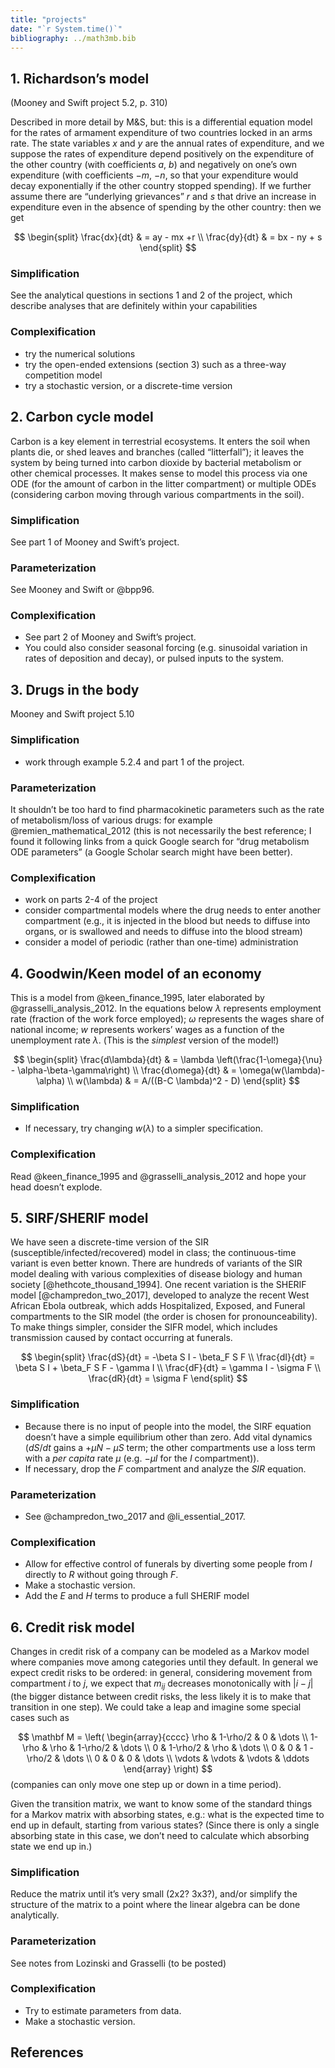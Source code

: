 ```yaml
---
title: "projects"
date: "`r System.time()`"
bibliography: ../math3mb.bib
---
```


## 1. Richardson's model

(Mooney and Swift project 5.2, p. 310)

Described in more detail by M&S, but: this is a differential
equation model for the rates of armament expenditure of two
countries locked in an arms rate. The state variables
$x$ and $y$ are the annual
rates of expenditure, and
we suppose the rates of expenditure depend
positively on the expenditure of the other country
(with coefficients $a$, $b$) and negatively
on one's own expenditure (with coefficients
$-m$, $-n$, so that your expenditure would decay
exponentially if the other country stopped spending).
If we further assume there are "underlying grievances"
$r$ and $s$ that drive
an increase in expenditure even in the absence of spending by
the other country: then we get

$$
\begin{split}
\frac{dx}{dt} & = ay - mx +r \\
\frac{dy}{dt} & = bx - ny + s
\end{split}
$$

### Simplification

See the analytical questions in
sections 1 and 2 of the project, which describe analyses
that are definitely within your capabilities

### Complexification

- try the numerical solutions
- try the open-ended extensions (section 3) such as a
three-way competition model
- try a stochastic version, or a discrete-time version

## 2. Carbon cycle model

Carbon is a key element in terrestrial ecosystems. It enters
the soil when plants die, or shed leaves and branches
(called "litterfall"); it leaves the system by being
turned into carbon dioxide by bacterial metabolism or
other chemical processes. It makes sense to model this
process via one ODE (for the amount of carbon in the litter
compartment) or multiple ODEs (considering carbon
moving through various compartments in the soil).

### Simplification

See part 1 of Mooney and Swift's project.

### Parameterization

See Mooney and Swift or @bpp96.

### Complexification

- See part 2 of Mooney and Swift's project.
- You could also consider seasonal forcing (e.g. sinusoidal
variation in rates of deposition and decay), or pulsed inputs
to the system.

## 3. Drugs in the body

Mooney and Swift project 5.10

### Simplification

- work through example 5.2.4 and part 1 of the project.

### Parameterization

It shouldn't be too hard to find pharmacokinetic parameters
such as the rate of metabolism/loss of various drugs: for
example @remien_mathematical_2012 (this is not necessarily
the best reference; I found it following links from a
quick Google search for "drug metabolism ODE parameters" (a
Google Scholar search might have been better).

### Complexification

- work on parts 2-4 of the project
- consider compartmental models where the drug needs to enter
another compartment (e.g., it is injected in the blood but needs
to diffuse into organs, or is swallowed and needs to diffuse into
the blood stream)
- consider a model of periodic (rather than one-time) administration

## 4. Goodwin/Keen model of an economy

This is a model from @keen_finance_1995, later elaborated by @grasselli_analysis_2012. In the equations below $\lambda$ represents employment rate
(fraction of the work force employed); $\omega$ represents the wages share of national income; $w$ represents workers' wages as a function of the unemployment rate $\lambda$. (This is the *simplest* version of the model!)

$$
\begin{split}
\frac{d\lambda}{dt} & = \lambda \left(\frac{1-\omega}{\nu} - \alpha-\beta-\gamma\right) \\
\frac{d\omega}{dt} & = \omega(w(\lambda)-\alpha) \\
w(\lambda) & = A/((B-C \lambda)^2 - D)
\end{split}
$$

### Simplification

- If necessary, try changing $w(\lambda)$ to a simpler specification.

### Complexification

Read @keen_finance_1995 and @grasselli_analysis_2012 and hope your head doesn't explode.

## 5. SIRF/SHERIF model

We have seen a discrete-time version of the SIR (susceptible/infected/recovered) model in class; the continuous-time variant is even better known. There are hundreds of variants of the SIR model dealing with various complexities of disease biology and human society [@hethcote_thousand_1994]. One recent variation is the SHERIF model [@champredon_two_2017], developed to analyze the recent West African Ebola outbreak, which adds Hospitalized, Exposed, and Funeral compartments to the SIR model (the order is chosen for pronounceability). To make things simpler, consider the SIFR model, which includes transmission caused by contact occurring at funerals.

$$
\begin{split}
\frac{dS}{dt} = -\beta S I - \beta_F S F \\
\frac{dI}{dt} = \beta S I + \beta_F S F - \gamma I \\
\frac{dF}{dt} = \gamma I - \sigma F \\
\frac{dR}{dt} = \sigma F 
\end{split}
$$

### Simplification

- Because there is no input of people into the model, the SIRF equation doesn't have a simple equilibrium other than zero. Add vital dynamics ($dS/dt$ gains a $+\mu N - \mu S$ term; the other compartments use a loss term with a *per capita* rate $\mu$ (e.g. $-\mu I$ for the $I$ compartment)).
- If necessary, drop the $F$ compartment and analyze the $SIR$ equation.

### Parameterization

- See @champredon_two_2017 and @li_essential_2017.

### Complexification

- Allow for effective control of funerals by diverting some people from $I$ directly to $R$ without going through $F$.
- Make a stochastic version.
- Add the $E$ and $H$ terms to produce a full SHERIF model

## 6. Credit risk model

Changes in credit risk of a company can be modeled as a Markov model where companies move among categories until they default. In general we expect credit risks to be ordered: in general, considering movement from compartment $i$ to $j$, we expect that $m_{ij}$ decreases monotonically with $|i-j|$ (the bigger distance between credit risks, the less likely it is to make that transition in one step). We could take a leap and imagine some special cases such as

$$
\mathbf M = \left( \begin{array}{cccc}
\rho   & 1-\rho/2 &      0    & \dots \\
1-\rho & \rho     & 1-\rho/2  & \dots \\
0      & 1-\rho/2 &    \rho   & \dots \\
0      &   0      & 1 -\rho/2 & \dots \\
0      &   0      &     0     & \dots \\
\vdots & \vdots   & \vdots    & \ddots
\end{array} \right)
$$
(companies can only move one step up or down in a time period).

Given the transition matrix, we want to know some of the standard
things for a Markov matrix with absorbing states, e.g.: what
is the expected time to end up in default, starting from various states?
(Since there is only a single absorbing state in this case,
we don't need to calculate which absorbing state we end up in.)

### Simplification

Reduce the matrix until it's very small (2x2? 3x3?), and/or simplify
the structure of the matrix to a point where the linear algebra
can be done analytically.

### Parameterization

See notes from Lozinski and Grasselli (to be posted)

### Complexification

- Try to estimate parameters from data.
- Make a stochastic version.


## References
